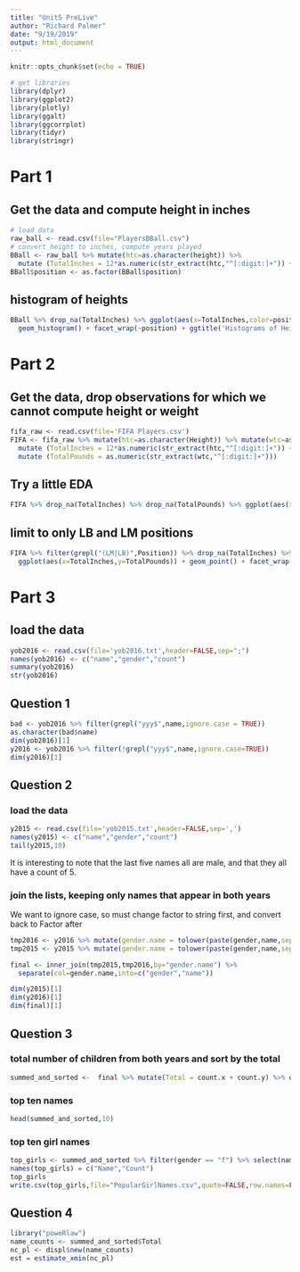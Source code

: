 ```yaml
---
title: "Unit5 PreLive"
author: "Richard Palmer"
date: "9/19/2019"
output: html_document
---
```


```r
knitr::opts_chunk$set(echo = TRUE)

# get libraries
library(dplyr)
library(ggplot2)
library(plotly)
library(ggalt)
library(ggcorrplot)
library(tidyr)
library(stringr)
```

# Part 1

## Get the data and compute height in inches
```r
# load data
raw_ball <- read.csv(file="PlayersBBall.csv")
# convert height to inches, compute years played
BBall <- raw_ball %>% mutate(htc=as.character(height)) %>%
  mutate (TotalInches = 12*as.numeric(str_extract(htc,"^[:digit:]+")) + as.numeric(str_extract(htc,"[:digit:]+$")) )
BBall$position <- as.factor(BBall$position)
```

## histogram of heights
```r
BBall %>% drop_na(TotalInches) %>% ggplot(aes(x=TotalInches,color=position)) + 
  geom_histogram() + facet_wrap(~position) + ggtitle('Histograms of Height in inches, by position')
```

# Part 2

## Get the data, drop observations for which we cannot compute height or weight
```r
fifa_raw <- read.csv(file='FIFA Players.csv')
FIFA <- fifa_raw %>% mutate(htc=as.character(Height)) %>% mutate(wtc=as.character(Weight)) %>%
  mutate (TotalInches = 12*as.numeric(str_extract(htc,"^[:digit:]+")) + as.numeric(str_extract(htc,"[:digit:]+$")) ) %>%
  mutate (TotalPounds = as.numeric(str_extract(wtc,"^[:digit:]+"))) 
```

## Try a little EDA
```r
FIFA %>% drop_na(TotalInches) %>% drop_na(TotalPounds) %>% ggplot(aes(x=TotalInches,y=TotalPounds)) + geom_point() + facet_wrap(~Position)
```

## limit to only LB and LM positions
```r
FIFA %>% filter(grepl("(LM|LB)",Position)) %>% drop_na(TotalInches) %>% drop_na(TotalPounds) %>%
  ggplot(aes(x=TotalInches,y=TotalPounds)) + geom_point() + facet_wrap(~Position)
```

# Part 3

## load the data
```r
yob2016 <- read.csv(file='yob2016.txt',header=FALSE,sep=";")
names(yob2016) <- c("name","gender","count")
summary(yob2016)
str(yob2016)
```

## Question 1
```r
bad <- yob2016 %>% filter(grepl("yyy$",name,ignore.case = TRUE))
as.character(bad$name)
dim(yob2016)[1]
y2016 <- yob2016 %>% filter(!grepl("yyy$",name,ignore.case=TRUE))
dim(y2016)[1]

```

## Question 2

### load the data
```r
y2015 <- read.csv(file='yob2015.txt',header=FALSE,sep=',')
names(y2015) <- c("name","gender","count")
tail(y2015,10)
```

It is interesting to note that the last five names all are male, and that they
all have a count of 5.

### join the lists, keeping only names that appear in both years

We want to ignore case, so must change factor to string first, and convert back to Factor after

```r
tmp2016 <- y2016 %>% mutate(gender.name = tolower(paste(gender,name,sep="."))) %>% select(gender.name,count)
tmp2015 <- y2015 %>% mutate(gender.name = tolower(paste(gender,name,sep="."))) %>% select(gender.name,count)

final <- inner_join(tmp2015,tmp2016,by="gender.name") %>% 
  separate(col=gender.name,into=c("gender","name"))

dim(y2015)[1]
dim(y2016)[1]
dim(final)[1]
```

## Question 3

### total number of children from both years and sort by the total
```r
summed_and_sorted <-  final %>% mutate(Total = count.x + count.y) %>% dplyr::arrange(desc(Total))
```

### top ten names
```r
head(summed_and_sorted,10)
```

### top ten girl names
```r
top_girls <- summed_and_sorted %>% filter(gender == "f") %>% select(name,Total) %>% head(10)
names(top_girls) = c("Name","Count")
top_girls
write.csv(top_girls,file="PopularGirlNames.csv",quote=FALSE,row.names=FALSE)
```

## Question 4

```r
library("poweRlaw")
name_counts <- summed_and_sorted$Total
nc_pl <- displ$new(name_counts)
est = estimate_xmin(nc_pl)
```


